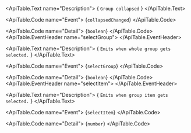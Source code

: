 <ApiTable id="event-collapsedChanged">
  <ApiTable.EventHeader name="collapsedChanged">
  </ApiTable.EventHeader>

  <ApiTable.Text name="Description">
    { `Group collapsed` }
  </ApiTable.Text>

  <ApiTable.Code name="Event">
    {`collapsedChanged`}
  </ApiTable.Code>

  <ApiTable.Code name="Detail">
    {`boolean`}
  </ApiTable.Code>
</ApiTable>
<ApiTable id="event-selectGroup">
  <ApiTable.EventHeader name="selectGroup">
  </ApiTable.EventHeader>

  <ApiTable.Text name="Description">
    { `Emits when whole group gets selected.` }
  </ApiTable.Text>

  <ApiTable.Code name="Event">
    {`selectGroup`}
  </ApiTable.Code>

  <ApiTable.Code name="Detail">
    {`boolean`}
  </ApiTable.Code>
</ApiTable>
<ApiTable id="event-selectItem">
  <ApiTable.EventHeader name="selectItem">
  </ApiTable.EventHeader>

  <ApiTable.Text name="Description">
    { `Emits when group item gets selected.` }
  </ApiTable.Text>

  <ApiTable.Code name="Event">
    {`selectItem`}
  </ApiTable.Code>

  <ApiTable.Code name="Detail">
    {`number`}
  </ApiTable.Code>
</ApiTable>
